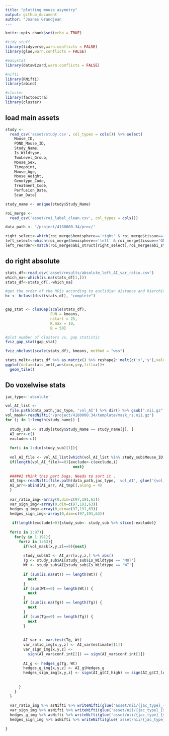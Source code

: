 ```yaml
---
title: "plotting mouse asymetry"
output: github_document
author: "Joanes Grandjean
---
```


```r
knitr::opts_chunk$set(echo = TRUE)
```


```r
#tidy stuff
library(tidyverse,warn.conflicts = FALSE)
library(glue,warn.conflicts = FALSE)

#easystat
library(datawizard,warn.conflicts = FALSE)

#nifti
library(RNifti)
library(abind)

#cluster
library(factoextra)
library(cluster)
```


## load main assets
```r

study <-
  read_csv('asset/study.csv', col_types = cols()) %>% select(
    Mouse_ID,
    POND_Mouse_ID,
    Study_Name,
    Is_Wildtype,
    TwoLevel_Group,
    Mouse_Sex,
    Timepoint,
    Mouse_Age,
    Mouse_Weight,
    Genotype_Code, 
    Treatment_Code, 
    Perfusion_Date, 
    Scan_Date)

study_name <- unique(study$Study_Name)

roi_merge <-
  read_csv('asset/roi_label_clean.csv', col_types = cols())

data_path <- '/project/4180000.34/proc/'

right_select<-which(roi_merge$hemisphere=='right' & roi_merge$tissue=='GM')
left_select<-which(roi_merge$hemisphere=='left' & roi_merge$tissue=='GM')
left_reorder<-match(roi_merge$abi_struct[right_select],roi_merge$abi_struct[left_select])


```



## do right absolute
```r
stats_df<-read_csv('asset/results/absolute_left_AI_var_ratio.csv') 
which_na<-which(is.na(stats_df[1,]))
stats_df<-stats_df[,-which_na]

#get the order of the ROIs according to euclidian distance and hierchical cluster
hc <- hclust(dist(stats_df), "complete")


gap_stat <- clusGap(scale(stats_df),
                    FUN = kmeans,
                    nstart = 25,
                    K.max = 10,
                    B = 50)

#plot number of clusters vs. gap statistic
fviz_gap_stat(gap_stat)

fviz_nbclust(scale(stats_df), kmeans, method = "wss")

stats_melt<-stats_df %>% as.matrix() %>% reshape2::melt(c('x','y'),value.name = 'z') 
ggplot(data=stats_melt,aes(x=x,y=y,fill=z))+
  geom_tile()
```

## Do voxelwise stats

```r
jac_type<-'absolute'

vol_AI_list <-
  file.path(data_path,jac_type, 'vol_AI') %>% dir() %>% gsub(".nii.gz", "", .)
vol_mask<-readNifti('/project/4180000.34/template/mask_rs.nii.gz')
for (j in 1:length(study_name)) {
  
  study_sub <- study[study$Study_Name == study_name[j], ]
  AI_arr<-c()
  exclude<-c()
  
  for(i in 1:dim(study_sub)[1]){
 
  vol_AI_file <- vol_AI_list[which(vol_AI_list %in% study_sub$Mouse_ID[i])]
  if(length(vol_AI_file)==0){exclude<-c(exclude,i)
                              next}
  
  #####I think this part bugs. Needs to sort it .
  AI_tmp<-readNifti(file.path(data_path,jac_type, 'vol_AI', glue('{vol_AI_file}.nii.gz')))
  AI_arr<-abind(AI_arr, AI_tmp[],along = 4)
  }
  
  var_ratio_img<-array(0,dim=c(97,191,63))
  var_sign_img<-array(0,dim=c(97,191,63))
  hedges_g_img<-array(0,dim=c(97,191,63))
  hedges_sign_img<-array(0,dim=c(97,191,63))
  
   if(length(exclude)>0){study_sub<- study_sub %>% slice(-exclude)}
  
  for(x in 1:97){
    for(y in 1:191){
      for(z in 1:63){
        if(vol_mask[x,y,z]==0){next}
       
        study_sub$AI <- AI_arr[x,y,z,] %>% abs()
        Tg <- study_sub$AI[study_sub$Is_Wildtype == 'MUT']
        Wt <- study_sub$AI[study_sub$Is_Wildtype == 'WT']
    
        if (sum(is.na(Wt)) == length(Wt)) {
          next
        }
        if (sum(Wt==0) == length(Wt)) {
          next
        }
        if (sum(is.na(Tg)) == length(Tg)) {
          next
        }
        if (sum(Tg==0) == length(Tg)) {
          next
        }
    
    
        AI_var <- var.test(Tg, Wt)
        var_ratio_img[x,y,z] <- AI_var$estimate[[1]]
        var_sign_img[x,y,z] <-
          sign(AI_var$conf.int[2]) == sign(AI_var$conf.int[1])
    
        AI_g <- hedges_g(Tg, Wt)
        hedges_g_img[x,y,z] <- AI_g$Hedges_g
        hedges_sign_img[x,y,z] <- sign(AI_g$CI_high) == sign(AI_g$CI_low)
        
        
      }
    }  
  }
  
  var_ratio_img %>% asNifti %>% writeNifti(glue('asset/nii/{jac_type}_{study_name[j]}_var_ratio'), template = vol_mask)
  var_sign_img %>% asNifti %>% writeNifti(glue('asset/nii/{jac_type}_{study_name[j]}_var_sign'), template = vol_mask)
  hedges_g_img %>% asNifti %>% writeNifti(glue('asset/nii/{jac_type}_{study_name[j]}_hedges_g'), template = vol_mask)
  hedges_sign_img %>% asNifti %>% writeNifti(glue('asset/nii/{jac_type}_{study_name[j]}_hedges_sign'), template = vol_mask)

}

```


